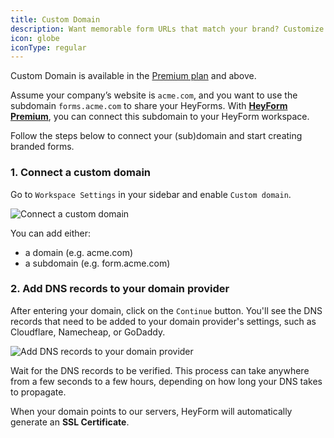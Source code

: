 ```yaml
---
title: Custom Domain
description: Want memorable form URLs that match your brand? Customize your HeyForm links and metadata with your own (sub)domain.
icon: globe
iconType: regular
---
```


<Note>Custom Domain is available in the [Premium plan](https://heyform.net/pricing) and above.</Note>

Assume your company’s website is `acme.com`, and you want to use the subdomain `forms.acme.com` to share your HeyForms. With [**HeyForm Premium**](https://heyform.net/pricing), you can connect this subdomain to your HeyForm workspace.

Follow the steps below to connect your (sub)domain and start creating branded forms.

### 1. Connect a custom domain

Go to `Workspace Settings` in your sidebar and enable `Custom domain`.

<img
  src="/images/custom-domain/workspace-settings.webp"
  alt="Connect a custom domain"
/>

You can add either:
- a domain (e.g. acme.com)
- a subdomain (e.g. form.acme.com)

### 2. Add DNS records to your domain provider

After entering your domain, click on the `Continue` button. You'll see the DNS records that need to be added to your domain provider's settings, such as Cloudflare, Namecheap, or GoDaddy.

<img
  src="/images/custom-domain/add-dns-record.webp"
  alt="Add DNS records to your domain provider"
/>

Wait for the DNS records to be verified. This process can take anywhere from a few seconds to a few hours, depending on how long your DNS takes to propagate.

When your domain points to our servers, HeyForm will automatically generate an **SSL Certificate**.